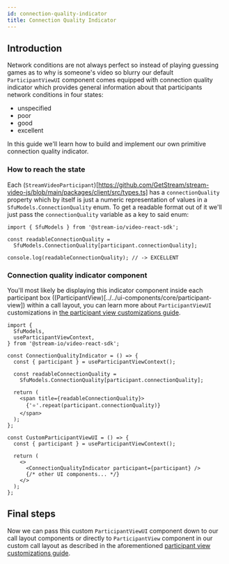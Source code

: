 ```yaml
---
id: connection-quality-indicator
title: Connection Quality Indicator
---
```


## Introduction

Network conditions are not always perfect so instead of playing guessing games as to why is someone's video so blurry our default `ParticipantViewUI` component comes equipped with connection quality indicator which provides general information about that participants network conditions in four states:

- unspecified
- poor
- good
- excellent

In this guide we'll learn how to build and implement our own primitive connection quality indicator.

### How to reach the state

Each (`StreamVideoParticipant`)[https://github.com/GetStream/stream-video-js/blob/main/packages/client/src/types.ts] has a `connectionQuality` property which by itself is just a numeric representation of values in a `SfuModels.ConnectionQuality` enum. To get a readable format out of it we'll just pass the `connectionQuality` variable as a key to said enum:

```tsx
import { SfuModels } from '@stream-io/video-react-sdk';

const readableConnectionQuality =
  SfuModels.ConnectionQuality[participant.connectionQuality];

console.log(readableConnectionQuality); // -> EXCELLENT
```

### Connection quality indicator component

You'll most likely be displaying this indicator component inside each participant box ((ParticipantView)[../../ui-components/core/participant-view]) within a call layout, you can learn more about `ParticipantViewUI` customizations in [the participant view customizations guide](./14-participant-view-customizations.mdx).

```tsx
import {
  SfuModels,
  useParticipantViewContext,
} from '@stream-io/video-react-sdk';

const ConnectionQualityIndicator = () => {
  const { participant } = useParticipantViewContext();

  const readableConnectionQuality =
    SfuModels.ConnectionQuality[participant.connectionQuality];

  return (
    <span title={readableConnectionQuality}>
      {'⭐️'.repeat(participant.connectionQuality)}
    </span>
  );
};

const CustomParticipantViewUI = () => {
  const { participant } = useParticipantViewContext();

  return (
    <>
      <ConnectionQualityIndicator participant={participant} />
      {/* other UI components... */}
    </>
  );
};
```

## Final steps

Now we can pass this custom `ParticipantViewUI` component down to our call layout components or directly to `ParticipantView` component in our custom call layout as described in the aforementioned [participant view customizations guide](../../ui-cookbook/participant-view-customizations).
